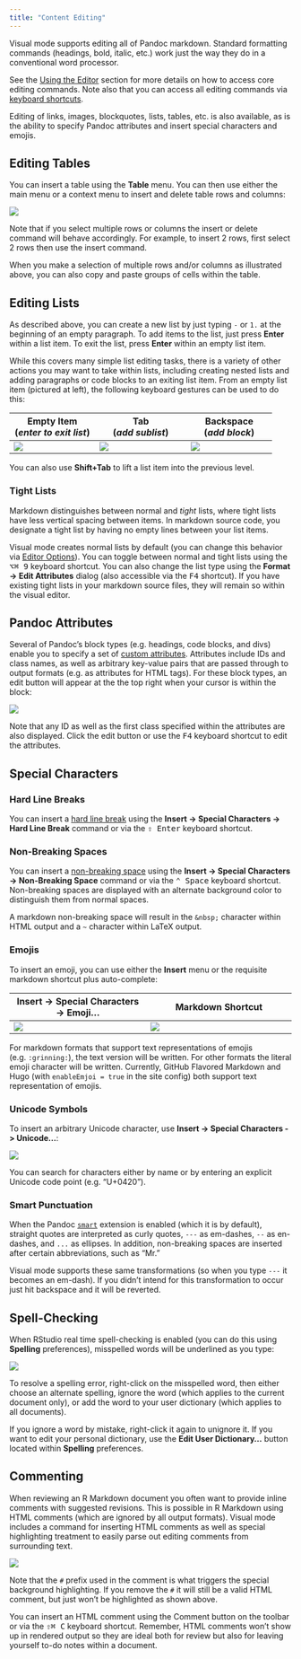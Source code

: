 ```yaml
---
title: "Content Editing"
---
```


Visual mode supports editing all of Pandoc markdown.
Standard formatting commands (headings, bold, italic, etc.) work just the way they do in a conventional word processor.

See the [Using the Editor](index.qmd#using-the-editor) section for more details on how to access core editing commands.
Note also that you can access all editing commands via [keyboard shortcuts](shortcuts.qmd).

Editing of links, images, blockquotes, lists, tables, etc. is also available, as is the ability to specify Pandoc attributes and insert special characters and emojis.

## Editing Tables

You can insert a table using the **Table** menu.
You can then use either the main menu or a context menu to insert and delete table rows and columns:

![](images/visual-editing-table-context.png)

Note that if you select multiple rows or columns the insert or delete command will behave accordingly.
For example, to insert 2 rows, first select 2 rows then use the insert command.

When you make a selection of multiple rows and/or columns as illustrated above, you can also copy and paste groups of cells within the table.

## Editing Lists

As described above, you can create a new list by just typing `-` or `1.` at the beginning of an empty paragraph.
To add items to the list, just press **Enter** within a list item.
To exit the list, press **Enter** within an empty list item.

While this covers many simple list editing tasks, there is a variety of other actions you may want to take within lists, including creating nested lists and adding paragraphs or code blocks to an exiting list item.
From an empty list item (pictured at left), the following keyboard gestures can be used to do this:

+-------------------------------------------+---------------------------------------------+-------------------------------------------+
| **Empty Item**<br> (*enter to exit list*) | **Tab**<br> (*add sublist*)                 | **Backspace** <br> (*add block*)          |
+===========================================+=============================================+===========================================+
| ![](images/visual-editing-list-item.png)  | ![](images/visual-editing-list-sublist.png) | ![](images/visual-editing-list-block.png) |
+-------------------------------------------+---------------------------------------------+-------------------------------------------+

You can also use **Shift+Tab** to lift a list item into the previous level.

### Tight Lists

Markdown distinguishes between normal and *tight* lists, where tight lists have less vertical spacing between items.
In markdown source code, you designate a tight list by having no empty lines between your list items.

Visual mode creates normal lists by default (you can change this behavior via [Editor Options](options)).
You can toggle between normal and tight lists using the <kbd>⌥⌘ 9</kbd> keyboard shortcut.
You can also change the list type using the **Format -> Edit Attributes** dialog (also accessible via the <kbd>F4</kbd> shortcut).
If you have existing tight lists in your markdown source files, they will remain so within the visual editor.

## Pandoc Attributes

Several of Pandoc's block types (e.g. headings, code blocks, and divs) enable you to specify a set of [custom attributes](https://pandoc.org/MANUAL.html#heading-identifiers).
Attributes include IDs and class names, as well as arbitrary key-value pairs that are passed through to output formats (e.g. as attributes for HTML tags).
For these block types, an edit button will appear at the the top right when your cursor is within the block:

![](images/visual-editing-attributes.png)

Note that any ID as well as the first class specified within the attributes are also displayed.
Click the edit button or use the <kbd>F4</kbd> keyboard shortcut to edit the attributes.

## Special Characters

### Hard Line Breaks

You can insert a [hard line break](https://practicaltypography.com/hard-line-breaks.html) using the **Insert -> Special Characters -> Hard Line Break** command or via the <kbd>⇧ Enter</kbd> keyboard shortcut.

### Non-Breaking Spaces

You can insert a [non-breaking space](https://en.wikipedia.org/wiki/Non-breaking_space) using the **Insert -> Special Characters -> Non-Breaking Space** command or via the <kbd>⌃ Space</kbd> keyboard shortcut.
Non-breaking spaces are displayed with an alternate background color to distinguish them from normal spaces.

A markdown non-breaking space will result in the `&nbsp;` character within HTML output and a `~` character within LaTeX output.

### Emojis

To insert an emoji, you can use either the **Insert** menu or the requisite markdown shortcut plus auto-complete:

| **Insert -> Special Characters -> Emoji...** | Markdown Shortcut                               |
|----------------------------------------------|-------------------------------------------------|
| ![](images/visual-editing-emoji-dialog.png)  | ![](images/visual-editing-emoji-completion.png) |

For markdown formats that support text representations of emojis (e.g. `:grinning:`), the text version will be written.
For other formats the literal emoji character will be written.
Currently, GitHub Flavored Markdown and Hugo (with `enableEmjoi = true` in the site config) both support text representation of emojis.

### Unicode Symbols

To insert an arbitrary Unicode character, use **Insert -> Special Characters -> Unicode...**:

![](images/visual-editing-unicode.png)

You can search for characters either by name or by entering an explicit Unicode code point (e.g. "U+0420").

### Smart Punctuation

When the Pandoc [`smart`](https://pandoc.org/MANUAL.html#typography) extension is enabled (which it is by default), straight quotes are interpreted as curly quotes, `---` as em-dashes, `--` as en-dashes, and `...` as ellipses.
In addition, non-breaking spaces are inserted after certain abbreviations, such as "Mr."

Visual mode supports these same transformations (so when you type `---` it becomes an em-dash).
If you didn't intend for this transformation to occur just hit backspace and it will be reverted.

## Spell-Checking

When RStudio real time spell-checking is enabled (you can do this using **Spelling** preferences), misspelled words will be underlined as you type:

![](images/visual-editing-spelling.png)

To resolve a spelling error, right-click on the misspelled word, then either choose an alternate spelling, ignore the word (which applies to the current document only), or add the word to your user dictionary (which applies to all documents).

If you ignore a word by mistake, right-click it again to unignore it.
If you want to edit your personal dictionary, use the **Edit User Dictionary...** button located within **Spelling** preferences.

## Commenting

When reviewing an R Markdown document you often want to provide inline comments with suggested revisions.
This is possible in R Markdown using HTML comments (which are ignored by all output formats).
Visual mode includes a command for inserting HTML comments as well as special highlighting treatment to easily parse out editing comments from surrounding text.

![](images/visual-editing-comment.png)

Note that the `#` prefix used in the comment is what triggers the special background highlighting.
If you remove the `#` it will still be a valid HTML comment, but just won't be highlighted as shown above.

You can insert an HTML comment using the Comment button on the toolbar or via the <kbd>⇧⌘ C</kbd> keyboard shortcut.
Remember, HTML comments won't show up in rendered output so they are ideal both for review but also for leaving yourself to-do notes within a document.
